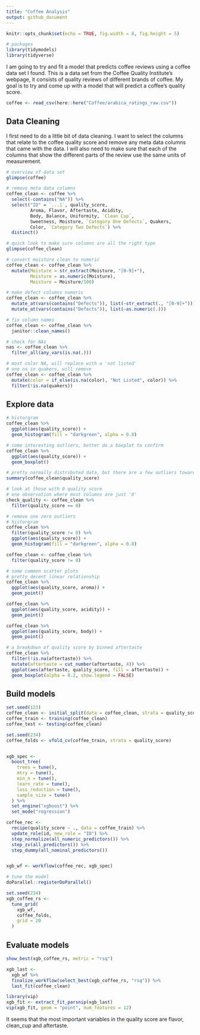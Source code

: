 ```yaml
---
title: "Coffee Analysis"
output: github_document
---
```


```r
knitr::opts_chunk$set(echo = TRUE, fig.width = 8, fig.height = 5)

# packages
library(tidymodels)
library(tidyverse)
```

I am going to try and fit a model that predicts coffee reviews using a coffee data set I found. This is a data set from the Coffee Quality Institute's webpage, it consists of quality reviews of different brands of coffee. My goal is to try and come up with a model that will predict a coffee's quality score. 

```r
coffee <- read_csv(here::here("Coffee/arabica_ratings_raw.csv"))
```

## Data Cleaning

I first need to do a little bit of data cleaning. I want to select the columns that relate to the coffee quality score and remove any meta data columns that came with the data. I will also need to make sure that each of the columns that show the different parts of the review use the same units of measurement.

```r
# overview of data set
glimpse(coffee)
```

```r
# remove meta data columns
coffee_clean <- coffee %>%
  select(-contains("NA")) %>%
  select("ID" = `...1`, quality_score,
         Aroma, Flavor, Aftertaste, Acidity,
         Body, Balance, Uniformity, `Clean Cup`, 
         Sweetness, Moisture, `Category One Defects`, Quakers,
         Color, `Category Two Defects`) %>%
  distinct()

# quick look to make sure columns are all the right type
glimpse(coffee_clean)

# convert moisture clean to numeric
coffee_clean <- coffee_clean %>%
  mutate(Moisture = str_extract(Moisture, "[0-9]+"),
         Moisture = as.numeric(Moisture),
         Moisture = Moisture/100)

# make defect columns numeric
coffee_clean <- coffee_clean %>%
  mutate_at(vars(contains("Defects")), list(~str_extract(., "[0-9]+"))) %>%
  mutate_at(vars(contains("Defects")), list(~as.numeric(.)))

# fix column names
coffee_clean <- coffee_clean %>%
  janitor::clean_names()

# check for NAs
nas <- coffee_clean %>%
  filter_all(any_vars(is.na(.)))

# most color NA, will replace with a 'not listed'
# one na in quakers, will remove
coffee_clean <- coffee_clean %>%
  mutate(color = if_else(is.na(color), "Not Listed", color)) %>%
  filter(!is.na(quakers))
```

## Explore data

```r
# historgram
coffee_clean %>%
  ggplot(aes(quality_score)) + 
  geom_histogram(fill = "darkgreen", alpha = 0.8)

# some interesting outliers, better do a boxplot to confirm
coffee_clean %>%
  ggplot(aes(quality_score)) + 
  geom_boxplot()

# pretty normally distributed data, but there are a few outliers towards the lower end of the data
summary(coffee_clean$quality_score)

# look at those with 0 quality score
# one observation where most columns are just '0'
check_quality <- coffee_clean %>%
  filter(quality_score == 0)

# remove one zero outliers 
# historgram
coffee_clean %>%
  filter(quality_score != 0) %>%
  ggplot(aes(quality_score)) + 
  geom_histogram(fill = "darkgreen", alpha = 0.8)

coffee_clean <- coffee_clean %>%
  filter(quality_score != 0)

# some common scatter plots
# pretty decent linear relationship 
coffee_clean %>%
  ggplot(aes(quality_score, aroma)) + 
  geom_point() 

coffee_clean %>%
  ggplot(aes(quality_score, acidity)) + 
  geom_point()

coffee_clean %>%
  ggplot(aes(quality_score, body)) + 
  geom_point()

# a breakdown of quality score by binned aftertaste
coffee_clean %>%
  filter(!is.na(aftertaste)) %>%
  mutate(aftertaste = cut_number(aftertaste, 4)) %>%
  ggplot(aes(aftertaste, quality_score, fill = aftertaste)) +
  geom_boxplot(alpha = 0.2, show.legend = FALSE)
```


## Build models

```r
set.seed(123)
coffee_clean <- initial_split(data = coffee_clean, strata = quality_score)
coffee_train <- training(coffee_clean)
coffee_test <- testing(coffee_clean)

set.seed(234)
coffee_folds <- vfold_cv(coffee_train, strata = quality_score)


xgb_spec <-
  boost_tree(
    trees = tune(),
    mtry = tune(),
    min_n = tune(),
    learn_rate = tune(),
    loss_reduction = tune(),
    sample_size = tune()
  ) %>%
  set_engine("xgboost") %>%
  set_mode("regression")

coffee_rec <- 
  recipe(quality_score ~ ., data = coffee_train) %>%
  update_role(id, new_role = "ID") %>%
  step_normalize(all_numeric_predictors()) %>%
  step_zv(all_predictors()) %>%
  step_dummy(all_nominal_predictors()) 


xgb_wf <- workflow(coffee_rec, xgb_spec)

# tune the model
doParallel::registerDoParallel()

set.seed(234)
xgb_coffee_rs <-
  tune_grid(
    xgb_wf,
    coffee_folds,
    grid = 20
  )
```



## Evaluate models

```r
show_best(xgb_coffee_rs, metric = "rsq")

xgb_last <-
  xgb_wf %>%
  finalize_workflow(select_best(xgb_coffee_rs, "rsq")) %>%
  last_fit(coffee_clean)

library(vip)
xgb_fit <- extract_fit_parsnip(xgb_last)
vip(xgb_fit, geom = "point", num_features = 12)
```

It seems that the most important variables in the quality score are flavor, clean_cup and aftertaste. 